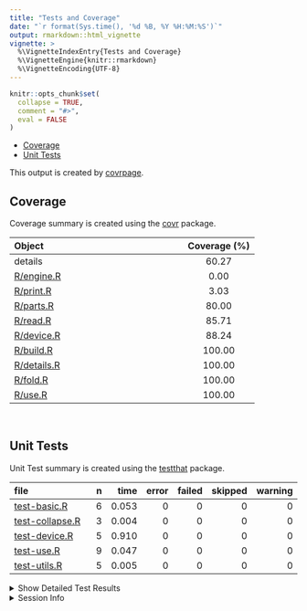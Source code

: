 ```yaml
---
title: "Tests and Coverage"
date: "`r format(Sys.time(), '%d %B, %Y %H:%M:%S')`"
output: rmarkdown::html_vignette
vignette: >
  %\VignetteIndexEntry{Tests and Coverage}
  %\VignetteEngine{knitr::rmarkdown}
  %\VignetteEncoding{UTF-8}
---
```

  
```r
knitr::opts_chunk$set(
  collapse = TRUE,
  comment = "#>",
  eval = FALSE
)
```

<!--- Placeholder for tests/README.md Do Not Edit--->
  - [Coverage](#coverage)
  - [Unit Tests](#unit-tests)

This output is created by
[covrpage](https://github.com/yonicd/covrpage).

## Coverage

Coverage summary is created using the
[covr](https://github.com/r-lib/covr) package.

| Object                        | Coverage (%) |
| :---------------------------- | :----------: |
| details                       |    60.27     |
| [R/engine.R](https://github.com/yonicd/details/blob/master/R/engine.R)   |     0.00     |
| [R/print.R](https://github.com/yonicd/details/blob/master/R/print.R)     |     3.03     |
| [R/parts.R](https://github.com/yonicd/details/blob/master/R/parts.R)     |    80.00     |
| [R/read.R](https://github.com/yonicd/details/blob/master/R/read.R)       |    85.71     |
| [R/device.R](https://github.com/yonicd/details/blob/master/R/device.R)   |    88.24     |
| [R/build.R](https://github.com/yonicd/details/blob/master/R/build.R)     |    100.00    |
| [R/details.R](https://github.com/yonicd/details/blob/master/R/details.R) |    100.00    |
| [R/fold.R](https://github.com/yonicd/details/blob/master/R/fold.R)       |    100.00    |
| [R/use.R](https://github.com/yonicd/details/blob/master/R/use.R)         |    100.00    |

<br>

## Unit Tests

Unit Test summary is created using the
[testthat](https://github.com/r-lib/testthat) package.

| file                                        | n |  time | error | failed | skipped | warning |
| :------------------------------------------ | -: | ----: | ----: | -----: | ------: | ------: |
| [test-basic.R](https://github.com/yonicd/details/blob/master/tests/testthat/test-basic.R)       | 6 | 0.053 |     0 |      0 |       0 |       0 |
| [test-collapse.R](https://github.com/yonicd/details/blob/master/tests/testthat/test-collapse.R) | 3 | 0.004 |     0 |      0 |       0 |       0 |
| [test-device.R](https://github.com/yonicd/details/blob/master/tests/testthat/test-device.R)     | 5 | 0.910 |     0 |      0 |       0 |       0 |
| [test-use.R](https://github.com/yonicd/details/blob/master/tests/testthat/test-use.R)           | 9 | 0.047 |     0 |      0 |       0 |       0 |
| [test-utils.R](https://github.com/yonicd/details/blob/master/tests/testthat/test-utils.R)       | 5 | 0.005 |     0 |      0 |       0 |       0 |

<details closed>

<summary> Show Detailed Test Results </summary>

| file                                                | context     | test                            | status | n |  time |
| :-------------------------------------------------- | :---------- | :------------------------------ | :----- | -: | ----: |
| [test-basic.R](https://github.com/yonicd/details/blob/master/tests/testthat/test-basic.R#L6_L9)         | basic       | basic: empty                    | PASS   | 1 | 0.020 |
| [test-basic.R](https://github.com/yonicd/details/blob/master/tests/testthat/test-basic.R#L13_L16)       | basic       | basic: object                   | PASS   | 1 | 0.013 |
| [test-basic.R](https://github.com/yonicd/details/blob/master/tests/testthat/test-basic.R#L20_L23)       | basic       | basic: dots                     | PASS   | 1 | 0.011 |
| [test-basic.R](https://github.com/yonicd/details/blob/master/tests/testthat/test-basic.R#L27_L30)       | basic       | basic: file                     | PASS   | 1 | 0.004 |
| [test-basic.R](https://github.com/yonicd/details/blob/master/tests/testthat/test-basic.R#L34_L37)       | basic       | basic: non file singleton       | PASS   | 1 | 0.002 |
| [test-basic.R](https://github.com/yonicd/details/blob/master/tests/testthat/test-basic.R#L41_L44)       | basic       | basic: no lang                  | PASS   | 1 | 0.003 |
| [test-collapse.R](https://github.com/yonicd/details/blob/master/tests/testthat/test-collapse.R#L6_L9)   | fold        | fold methods: close             | PASS   | 1 | 0.001 |
| [test-collapse.R](https://github.com/yonicd/details/blob/master/tests/testthat/test-collapse.R#L13_L16) | fold        | fold methods: open default      | PASS   | 1 | 0.001 |
| [test-collapse.R](https://github.com/yonicd/details/blob/master/tests/testthat/test-collapse.R#L20_L23) | fold        | fold methods: open with summary | PASS   | 1 | 0.002 |
| [test-device.R](https://github.com/yonicd/details/blob/master/tests/testthat/test-device.R#L16)         | device      | using device: device flag       | PASS   | 1 | 0.011 |
| [test-device.R](https://github.com/yonicd/details/blob/master/tests/testthat/test-device.R#L20)         | device      | using device: device png        | PASS   | 1 | 0.002 |
| [test-device.R](https://github.com/yonicd/details/blob/master/tests/testthat/test-device.R#L26)         | device      | using device: device upload     | PASS   | 1 | 0.889 |
| [test-device.R](https://github.com/yonicd/details/blob/master/tests/testthat/test-device.R#L43)         | device      | local device: image created     | PASS   | 1 | 0.003 |
| [test-device.R](https://github.com/yonicd/details/blob/master/tests/testthat/test-device.R#L47)         | device      | local device: env flag reset    | PASS   | 1 | 0.005 |
| [test-use.R](https://github.com/yonicd/details/blob/master/tests/testthat/test-use.R#L8_L10)            | use details | bad path: imports               | PASS   | 1 | 0.006 |
| [test-use.R](https://github.com/yonicd/details/blob/master/tests/testthat/test-use.R#L20_L23)           | use details | default: imports                | PASS   | 1 | 0.005 |
| [test-use.R](https://github.com/yonicd/details/blob/master/tests/testthat/test-use.R#L27_L30)           | use details | default: RdMacros               | PASS   | 1 | 0.005 |
| [test-use.R](https://github.com/yonicd/details/blob/master/tests/testthat/test-use.R#L35_L38)           | use details | default: Roxygen                | PASS   | 1 | 0.005 |
| [test-use.R](https://github.com/yonicd/details/blob/master/tests/testthat/test-use.R#L50_L53)           | use details | single fields: imports          | PASS   | 1 | 0.006 |
| [test-use.R](https://github.com/yonicd/details/blob/master/tests/testthat/test-use.R#L61_L64)           | use details | single fields: RdMacros         | PASS   | 1 | 0.005 |
| [test-use.R](https://github.com/yonicd/details/blob/master/tests/testthat/test-use.R#L72_L75)           | use details | single fields: Roxygen          | PASS   | 1 | 0.005 |
| [test-use.R](https://github.com/yonicd/details/blob/master/tests/testthat/test-use.R#L83_L86)           | use details | single fields: Roxygen FALSE    | PASS   | 1 | 0.005 |
| [test-use.R](https://github.com/yonicd/details/blob/master/tests/testthat/test-use.R#L102)              | use details | import: imports empty           | PASS   | 1 | 0.005 |
| [test-utils.R](https://github.com/yonicd/details/blob/master/tests/testthat/test-utils.R#L6_L9)         | utilities   | utilities: tooltip default      | PASS   | 1 | 0.001 |
| [test-utils.R](https://github.com/yonicd/details/blob/master/tests/testthat/test-utils.R#L13_L16)       | utilities   | utilities: tooltip with text    | PASS   | 1 | 0.001 |
| [test-utils.R](https://github.com/yonicd/details/blob/master/tests/testthat/test-utils.R#L21_L24)       | utilities   | utilities: summary default      | PASS   | 1 | 0.001 |
| [test-utils.R](https://github.com/yonicd/details/blob/master/tests/testthat/test-utils.R#L28_L31)       | utilities   | utilities: state open           | PASS   | 1 | 0.001 |
| [test-utils.R](https://github.com/yonicd/details/blob/master/tests/testthat/test-utils.R#L35_L38)       | utilities   | utilities: state closed         | PASS   | 1 | 0.001 |

</details>

<details>

<summary> Session Info </summary>

| Field    | Value                               |                                                                                                                                                                                                                                                                 |
| :------- | :---------------------------------- | :-------------------------------------------------------------------------------------------------------------------------------------------------------------------------------------------------------------------------------------------------------------- |
| Version  | R version 3.6.3 (2020-02-29)        |                                                                                                                                                                                                                                                                 |
| Platform | x86\_64-apple-darwin15.6.0 (64-bit) | <a href="https://github.com/yonicd/details/commit/0c5f0ecd5a47408b1ac430c1d0f34a4fca1a7833/checks" target="_blank"><span title="Built on Github Actions">![](https://github.com/yonicd/covrpage/blob/actions/inst/logo/gh.png?raw=true)</span></a> |
| Running  | macOS Catalina 10.15.7              |                                                                                                                                                                                                                                                                 |
| Language | en\_US                              |                                                                                                                                                                                                                                                                 |
| Timezone | UTC                                 |                                                                                                                                                                                                                                                                 |

| Package  | Version |
| :------- | :------ |
| testthat | 3.0.1   |
| covr     | 3.3.2   |
| covrpage | 0.1     |

</details>

<!--- Final Status : pass --->
